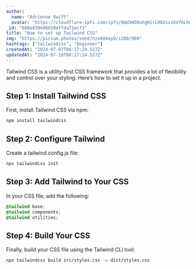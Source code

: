 ```yaml
---
author:
  name: "Adrienne Swift"
  avatar: "https://cloudflare-ipfs.com/ipfs/Qmd3W5DuhgHirLHGVixi6V76LhCkZUz6pnFt5AJBiyvHye/avatar/51.jpg"
_id: "668e439406650dffda71ecf1"
title: "How to set up Tailwind CSS"
img: "https://picsum.photos/seed/nzs6U4ayO/1280/960"
hashtags: ["tailwindcss", "beginner"]
createdAt: "2024-07-07T08:17:24.527Z"
updatedAt: "2024-07-10T08:17:24.527Z"
---
```


Tailwind CSS is a utility-first CSS framework that provides a lot of flexibility and control over your styling. Here’s how to set it up in a project.

## Step 1: Install Tailwind CSS

First, install Tailwind CSS via npm:

```sh
npm install tailwindcss
```

## Step 2: Configure Tailwind

Create a tailwind.config.js file:

```sh
npx tailwindcss init
```

## Step 3: Add Tailwind to Your CSS

In your CSS file, add the following:

```css
@tailwind base;
@tailwind components;
@tailwind utilities;
```

## Step 4: Build Your CSS

Finally, build your CSS file using the Tailwind CLI tool:

```sh
npx tailwindcss build src/styles.css -o dist/styles.css
```